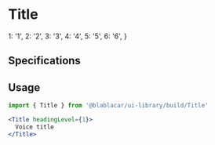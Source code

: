 


<Meta title="Text|Title" />

# **Title**

  1: '1',
  2: '2',
  3: '3',
  4: '4',
  5: '5',
  6: '6',
}

<Preview>
  <Story name="Default">
    <Title headingLevel={select('Heading', optionHeading, '1')}>
      {text('Title', 'Voice title')}
    </Title>
  </Story>
</Preview>

## Specifications

## Usage

```jsx
import { Title } from '@blablacar/ui-library/build/Title'

<Title headingLevel={1}>
  Voice title
</Title>
```

<Props of={Title} />
